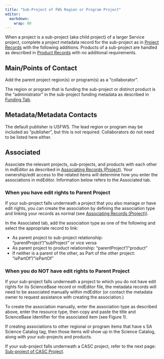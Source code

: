 ```yaml
---
title: "Sub-Project of FWS Region or Program Project"
editor: 
  markdown: 
    wrap: 80
---
```


When a project is a sub-project (aka child project) of a larger Service project,
complete a project metadata record for the sub-project as in
[Project Records](../project_records/project_records_overview.qmd) 
with the following additions. Products of a sub-project are handled as 
described in [Product Records](../product_records/product_records_overview.qmd) 
with no additional requirements.

## Main/Points of Contact

Add the parent project region(s) or program(s) as a “collaborator”.

:::{.callout-info}
The region or program that is funding the
sub-project or distinct product is the “administrator” in the sub-project
funding metadata as described in [Funding Tab](../project_records/funding_tab_project.qmd). 
:::

## Metadata/Metadata Contacts

The default publisher is USFWS. The lead region or program may be included as
“publisher”, but this is not required. Collaborators do not need to be listed
here either.

## Associated

Associate the relevant projects, sub-projects, and products with each other in
mdEditor as described in 
[Associating Records (Project)](../project_records/associated_tab_project.qmd). 
Your ownership/edit access to the related items will determine how you enter the
associations in mdEditor. Information below refers to the Associated tab.

### When you have edit rights to Parent Project

If your sub-project falls underneath a project that you also manage or have edit
rights, you can create the association by defining the association type and
linking your records as normal (see 
[Associating Records (Project)](../project_records/associated_tab_project.qmd)).

In the Associated tab, add the association type as one of the following and
select the appropriate record to link:

-   As parent project to sub-project relationship: “parentProject”/”subProject”
    or vice versa
-   As parent project to product relationship: “parentProject”/“product”
-   If neither is a parent of the other, as Part of the other project:
    “isPartOf”/“isPartOf”

### When you do NOT have edit rights to Parent Project

If your sub-project falls underneath a project to which you do not have edit
rights for its ScienceBase record or mdEditor file, the metadata records will
need to be associated manually within mdEditor (or contact the metadata owner to
request assistance with creating the association.)

To create the association manually, enter the association type as described
above, enter the resource type, then copy and paste the title and ScienceBase
Identifier for the associated item (see Figure 1).

If creating associations to other regional or program items that have s SA
Science Catalog tag, then those items will show up in the Science Catalog, along
with your sub-projects and products.

:::{.callout-info} 
If your sub-project falls underneath a CASC project, refer to the next page: 
[Sub-project of CASC Project](subproject_of_casc_project.qmd). 
:::
